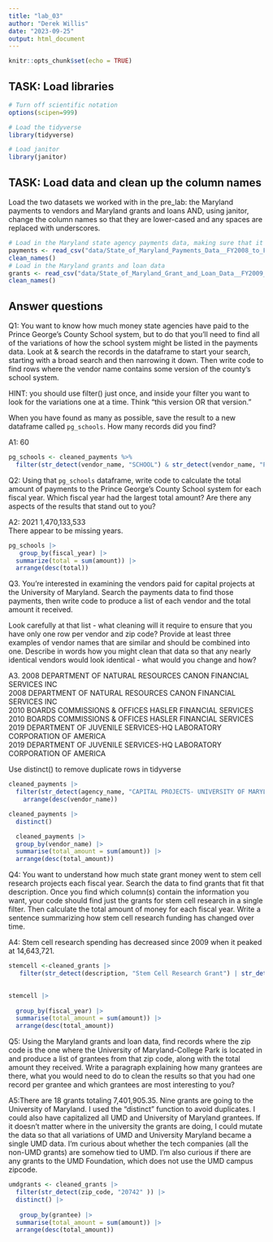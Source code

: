 ```yaml
---
title: "lab_03"
author: "Derek Willis"
date: "2023-09-25"
output: html_document
---
```


```r
knitr::opts_chunk$set(echo = TRUE)
```

## TASK: Load libraries

```r
# Turn off scientific notation
options(scipen=999)

# Load the tidyverse
library(tidyverse)

# Load janitor
library(janitor)
```

## TASK: Load data and clean up the column names

Load the two datasets we worked with in the pre_lab: the Maryland payments to vendors and Maryland grants and loans AND, using janitor, change the column names so that they are lower-cased and any spaces are replaced with underscores.

```r
# Load in the Maryland state agency payments data, making sure that it correctly sets the datatypes using all of the rows
payments <- read_csv("data/State_of_Maryland_Payments_Data__FY2008_to_FY2024.csv") |>
clean_names()
# Load in the Maryland grants and loan data
grants <- read_csv("data/State_of_Maryland_Grant_and_Loan_Data__FY2009_to_FY2022.csv") |>
clean_names()
```

## Answer questions

Q1: You want to know how much money state agencies have paid to the Prince George's County School system, but to do that you'll need to find all of the variations of how the school system might be listed in the payments data. Look at & search the records in the dataframe to start your search, starting with a broad search and then narrowing it down. Then write code to find rows where the vendor name contains some version of the county's school system. 

HINT: you should use filter() just once, and inside your filter you want to look for the variations one at a time. Think "this version OR that version."

When you have found as many as possible, save the result to a new dataframe called `pg_schools`. How many records did you find? 

A1: 60

```r
pg_schools <- cleaned_payments %>%
  filter(str_detect(vendor_name, "SCHOOL") & str_detect(vendor_name, "PRINCE") | str_detect(vendor_name, "Prince") & str_detect(vendor_name, "Prince"))

```

Q2: Using that `pg_schools` dataframe, write code to calculate the total amount of payments to the Prince George's County School system for each fiscal year. Which fiscal year had the largest total amount? Are there any aspects of the results that stand out to you?

A2: 2021	1,470,133,533	
There appear to be missing years.

```r
pg_schools |>
   group_by(fiscal_year) |>
  summarize(total = sum(amount)) |>
  arrange(desc(total))
```

Q3. You're interested in examining the vendors paid for capital projects at the University of Maryland. Search the payments data to find those payments, then write code to produce a list of each vendor and the total amount it received. 

Look carefully at that list - what cleaning will it require to ensure that you have only one row per vendor and zip code? Provide at least three examples of vendor names that are similar and should be combined into one. Describe in words how you might clean that data so that any nearly identical vendors would look identical - what would you change and how?

A3.
2008	DEPARTMENT OF NATURAL RESOURCES	CANON FINANCIAL SERVICES INC	
2008	DEPARTMENT OF NATURAL RESOURCES	CANON FINANCIAL SERVICES INC	
2010	BOARDS COMMISSIONS & OFFICES	HASLER FINANCIAL SERVICES	
2010	BOARDS COMMISSIONS & OFFICES	HASLER FINANCIAL SERVICES	
2019	DEPARTMENT OF JUVENILE SERVICES-HQ	LABORATORY CORPORATION OF AMERICA	
2019	DEPARTMENT OF JUVENILE SERVICES-HQ	LABORATORY CORPORATION OF AMERICA	

Use distinct() to remove duplicate rows in tidyverse

```r
cleaned_payments |>
  filter(str_detect(agency_name, "CAPITAL PROJECTS- UNIVERSITY OF MARYLAND" )) |>
    arrange(desc(vendor_name)) 

cleaned_payments |>
  distinct()

  cleaned_payments |>
  group_by(vendor_name) |>
  summarise(total_amount = sum(amount)) |>
  arrange(desc(total_amount))
```

Q4: You want to understand how much state grant money went to stem cell research projects each fiscal year. Search the data to find grants that fit that description. Once you find which column(s) contain the information you want, your code should find just the grants for stem cell research in a single filter. Then calculate the total amount of money for each fiscal year. Write a sentence summarizing how stem cell research funding has changed over time.

A4: Stem cell research spending has decreased since 2009 when it peaked at 14,643,721.

```r
stemcell <-cleaned_grants |>
   filter(str_detect(description, "Stem Cell Research Grant") | str_detect(description, "STEM CELL RESEARCH GRANT")) 
  
```



```r
stemcell |>
  
  group_by(fiscal_year) |>
  summarise(total_amount = sum(amount)) |>
  arrange(desc(total_amount))

```

Q5: Using the Maryland grants and loan data, find records where the zip code is the one where the University of Maryland-College Park is located in and produce a list of grantees from that zip code, along with the total amount they received. Write a paragraph explaining how many grantees are there, what you would need to do to clean the results so that you had one record per grantee and which grantees are most interesting to you?

A5:There are 18 grants totaling 7,401,905.35. Nine grants are going to the University of Maryland. I used the "distinct" function to avoid duplicates. I could also have capitalized all UMD and University of Maryland grantees. If it doesn't matter where in the university the grants are doing, I could mutate the data so that all variations of UMD and University Maryland became a single UMD data. I'm curious about whether the tech companies (all the non-UMD grants) are somehow tied to UMD. I'm also curious if there are any grants to the UMD Foundation, which does not use the UMD campus zipcode.


```r
umdgrants <- cleaned_grants |>
  filter(str_detect(zip_code, "20742" )) |>
  distinct() |>
  
   group_by(grantee) |>
  summarise(total_amount = sum(amount)) |>
  arrange(desc(total_amount)) 
```
